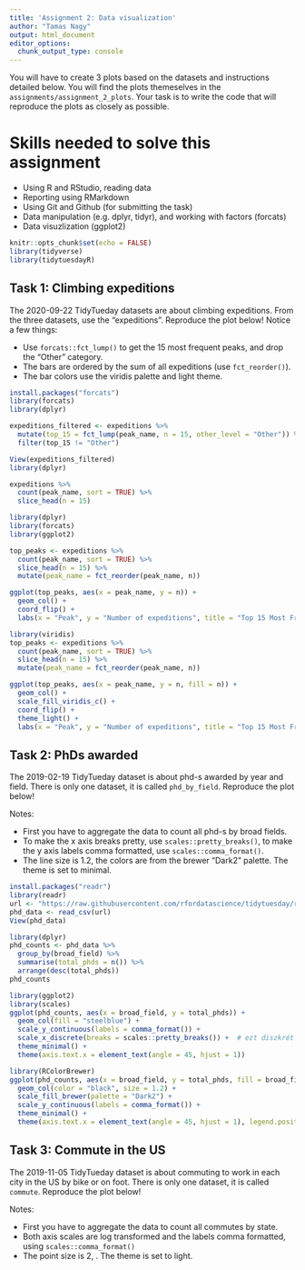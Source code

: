 ```yaml
---
title: 'Assignment 2: Data visualization'
author: "Tamas Nagy"
output: html_document
editor_options: 
  chunk_output_type: console
---
```


You will have to create 3 plots based on the datasets and instructions detailed below. You will find the plots themeselves in the `assignments/assignment_2_plots`. Your task is to write the code that will reproduce the plots as closely as possible.

# Skills needed to solve this assignment

-   Using R and RStudio, reading data
-   Reporting using RMarkdown
-   Using Git and Github (for submitting the task)
-   Data manipulation (e.g. dplyr, tidyr), and working with factors (forcats)
-   Data visuzlization (ggplot2)

```r
knitr::opts_chunk$set(echo = FALSE)
library(tidyverse)
library(tidytuesdayR)
```

## Task 1: Climbing expeditions

The 2020-09-22 TidyTueday datasets are about climbing expeditions. From the three datasets, use the "expeditions". Reproduce the plot below! Notice a few things:

-   Use `forcats::fct_lump()` to get the 15 most frequent peaks, and drop the "Other" category.
-   The bars are ordered by the sum of all expeditions (use `fct_reorder()`).
-   The bar colors use the viridis palette and light theme.

```r

install.packages("forcats")
library(forcats)
library(dplyr)

expeditions_filtered <- expeditions %>%
  mutate(top_15 = fct_lump(peak_name, n = 15, other_level = "Other")) %>%
  filter(top_15 != "Other")

View(expeditions_filtered)
library(dplyr)

expeditions %>%
  count(peak_name, sort = TRUE) %>%
  slice_head(n = 15)

library(dplyr)
library(forcats)
library(ggplot2)

top_peaks <- expeditions %>%
  count(peak_name, sort = TRUE) %>%
  slice_head(n = 15) %>%
  mutate(peak_name = fct_reorder(peak_name, n))

ggplot(top_peaks, aes(x = peak_name, y = n)) +
  geom_col() +
  coord_flip() +
  labs(x = "Peak", y = "Number of expeditions", title = "Top 15 Most Frequent Peaks")

library(viridis)
top_peaks <- expeditions %>%
  count(peak_name, sort = TRUE) %>%
  slice_head(n = 15) %>%
  mutate(peak_name = fct_reorder(peak_name, n))

ggplot(top_peaks, aes(x = peak_name, y = n, fill = n)) +
  geom_col() +
  scale_fill_viridis_c() +
  coord_flip() +
  theme_light() +
  labs(x = "Peak", y = "Number of expeditions", title = "Top 15 Most Frequent Peaks")


```

## Task 2: PhDs awarded

The 2019-02-19 TidyTueday dataset is about phd-s awarded by year and field. There is only one dataset, it is called `phd_by_field`. Reproduce the plot below!

Notes:

-   First you have to aggregate the data to count all phd-s by broad fields.
-   To make the x axis breaks pretty, use `scales::pretty_breaks()`, to make the y axis labels comma formatted, use `scales::comma_format()`.
-   The line size is 1.2, the colors are from the brewer "Dark2" palette. The theme is set to minimal.

```r
install.packages("readr")
library(readr)
url <- "https://raw.githubusercontent.com/rfordatascience/tidytuesday/refs/heads/main/data/2019/2019-02-19/phd_by_field.csv"
phd_data <- read_csv(url)
View(phd_data)

library(dplyr)
phd_counts <- phd_data %>%
  group_by(broad_field) %>%
  summarise(total_phds = n()) %>%
  arrange(desc(total_phds))
phd_counts

library(ggplot2)
library(scales)
ggplot(phd_counts, aes(x = broad_field, y = total_phds)) +
  geom_col(fill = "steelblue") +
  scale_y_continuous(labels = comma_format()) +
  scale_x_discrete(breaks = scales::pretty_breaks()) +  # ezt diszkrét változónál nem használjuk, inkább continuous-hoz
  theme_minimal() +
  theme(axis.text.x = element_text(angle = 45, hjust = 1))

library(RColorBrewer)
ggplot(phd_counts, aes(x = broad_field, y = total_phds, fill = broad_field)) +
  geom_col(color = "black", size = 1.2) +
  scale_fill_brewer(palette = "Dark2") +
  scale_y_continuous(labels = comma_format()) +
  theme_minimal() +
  theme(axis.text.x = element_text(angle = 45, hjust = 1), legend.position = "none")

```

## Task 3: Commute in the US

The 2019-11-05 TidyTueday dataset is about commuting to work in each city in the US by bike or on foot. There is only one dataset, it is called `commute`. Reproduce the plot below!

Notes:

-   First you have to aggregate the data to count all commutes by state.
-   Both axis scales are log transformed and the labels comma formatted, using `scales::comma_format()`
-   The point size is 2, . The theme is set to light.

```r

```
